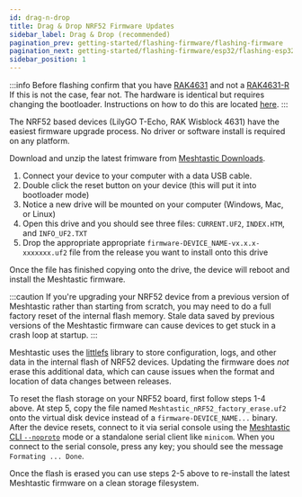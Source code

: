 ```yaml
---
id: drag-n-drop
title: Drag & Drop NRF52 Firmware Updates
sidebar_label: Drag & Drop (recommended)
pagination_prev: getting-started/flashing-firmware/flashing-firmware
pagination_next: getting-started/flashing-firmware/esp32/flashing-esp32
sidebar_position: 1
---
```



:::info
Before flashing confirm that you have [RAK4631](https://docs.rakwireless.com/Product-Categories/WisBlock/RAK4631/) and not a [RAK4631-R](https://docs.rakwireless.com/Product-Categories/WisBlock/RAK4631-R/) If this is not the case, fear not. The hardware is identical but requires changing the bootloader. Instructions on how to do this are located [here](/docs/getting-started/flashing-firmware/nrf52/#convert-rak4631-r-to-rak4631).
:::

The NRF52 based devices (LilyGO T-Echo, RAK Wisblock 4631) have the easiest firmware upgrade process. No driver or software install is required on any platform.

Download and unzip the latest frimware from [Meshtastic Downloads](https://meshtastic.org/downloads).

1. Connect your device to your computer with a data USB cable.
2. Double click the reset button on your device (this will put it into bootloader mode) 
3. Notice a new drive will be mounted on your computer (Windows, Mac, or Linux)
4. Open this drive and you should see three files: `CURRENT.UF2`, `INDEX.HTM`, and `INFO_UF2.TXT`
5. Drop the appropriate appropriate `firmware-DEVICE_NAME-vx.x.x-xxxxxxx.uf2` file from the release you want to install onto this drive

Once the file has finished copying onto the drive, the device will reboot and install the Meshtastic firmware.

:::caution
If you're upgrading your NRF52 device from a previous version of Meshtastic rather than starting from scratch, you may need to do a full factory reset of the internal flash memory. Stale data saved by previous versions of the Meshtastic firmware can cause devices to get stuck in a crash loop at startup.
:::

Meshtastic uses the [littlefs](https://github.com/littlefs-project/littlefs) library to store configuration, logs, and other data in the internal flash of NRF52 devices. Updating the firmware does _not_ erase this additional data, which can cause issues when the format and location of data changes between releases.

To reset the flash storage on your NRF52 board, first follow steps 1-4 above. At step 5, copy the file named `Meshtastic_nRF52_factory_erase.uf2` onto the virtual disk device instead of a `firmware-DEVICE_NAME...` binary. After the device resets, connect to it via serial console using the [Meshtastic CLI `--noproto`](/docs/software/python/cli/#--noproto) mode or a standalone serial client like `minicom`. When you connect to the serial console, press any key; you should see the message `Formating ... Done`.

Once the flash is erased you can use steps 2-5 above to re-install the latest Meshtastic firmware on a clean storage filesystem.
